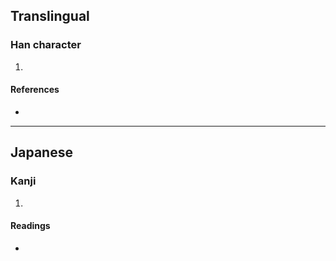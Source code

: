 {{character info/new}}
==Translingual==

===Han character===
{{Han char|rn=85|rad=水|as=09|sn=12|four=|canj=EDLN|ids=⿰氵剌}}

# {{defn|Han|sort=水09}}

====References====
* {{Han ref|kx=0639.111|hdz=31671.011|uh=6E82|ud=28290}}

----

==Japanese==

===Kanji===
{{ja-kanji|grade=|rs=水09}}

# {{defn|lang=ja|sort=水09}}

====Readings====
* {{ja-readings|on=[[らつ]] (ratsu)|kun=}}